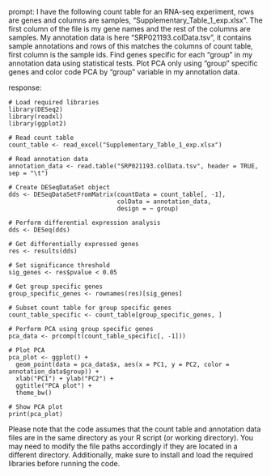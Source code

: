 prompt:
I have the following count table for an RNA-seq experiment, rows are genes and columns are samples, "Supplementary_Table_1_exp.xlsx". The first column of the file is my gene names and the rest of the columns are samples. My annotation data is here  "SRP021193.colData.tsv", it contains sample annotations and rows of this matches the columns of count table, first column is the sample ids. Find genes specific for each "group" in my annotation data  using statistical tests. Plot PCA only using "group" specific genes and color code PCA by "group" variable in my annotation data.

response:
```
# Load required libraries
library(DESeq2)
library(readxl)
library(ggplot2)

# Read count table
count_table <- read_excel("Supplementary_Table_1_exp.xlsx")

# Read annotation data
annotation_data <- read.table("SRP021193.colData.tsv", header = TRUE, sep = "\t")

# Create DESeqDataSet object
dds <- DESeqDataSetFromMatrix(countData = count_table[, -1],
                              colData = annotation_data,
                              design = ~ group)

# Perform differential expression analysis
dds <- DESeq(dds)

# Get differentially expressed genes
res <- results(dds)

# Set significance threshold
sig_genes <- res$pvalue < 0.05

# Get group specific genes
group_specific_genes <- rownames(res)[sig_genes]

# Subset count table for group specific genes
count_table_specific <- count_table[group_specific_genes, ]

# Perform PCA using group specific genes
pca_data <- prcomp(t(count_table_specific[, -1]))

# Plot PCA
pca_plot <- ggplot() +
  geom_point(data = pca_data$x, aes(x = PC1, y = PC2, color = annotation_data$group)) +
  xlab("PC1") + ylab("PC2") +
  ggtitle("PCA plot") +
  theme_bw()

# Show PCA plot
print(pca_plot)
```
Please note that the code assumes that the count table and annotation data files are in the same directory as your R script (or working directory). You may need to modify the file paths accordingly if they are located in a different directory. Additionally, make sure to install and load the required libraries before running the code.
